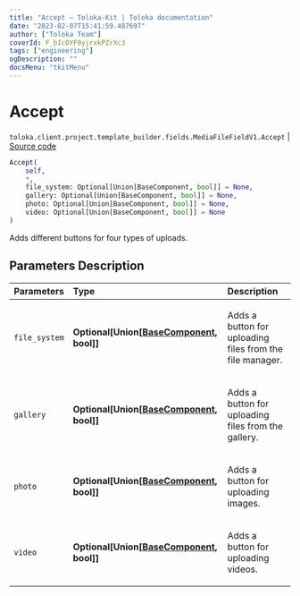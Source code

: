 ```yaml
---
title: "Accept — Toloka-Kit | Toloka documentation"
date: "2023-02-07T15:41:59.487697"
author: ["Toloka Team"]
coverId: F_bIcOYF9yjrxkPZrXc3
tags: ["engineering"]
ogDescription: ""
docsMenu: "tkitMenu"
---
```


# Accept
`toloka.client.project.template_builder.fields.MediaFileFieldV1.Accept` | [Source code](https://github.com/Toloka/toloka-kit/blob/v1.1.3/src/client/project/template_builder/fields.py#L367)

```python
Accept(
    self,
    *,
    file_system: Optional[Union[BaseComponent, bool]] = None,
    gallery: Optional[Union[BaseComponent, bool]] = None,
    photo: Optional[Union[BaseComponent, bool]] = None,
    video: Optional[Union[BaseComponent, bool]] = None
)
```

Adds different buttons for four types of uploads.

## Parameters Description

| Parameters | Type | Description |
| :----------| :----| :-----------|
`file_system`|**Optional\[Union\[[BaseComponent](/docs-new/toloka-kit/reference/toloka.client.project.template_builder.base.BaseComponent), bool\]\]**|<p>Adds a button for uploading files from the file manager.</p>
`gallery`|**Optional\[Union\[[BaseComponent](/docs-new/toloka-kit/reference/toloka.client.project.template_builder.base.BaseComponent), bool\]\]**|<p>Adds a button for uploading files from the gallery.</p>
`photo`|**Optional\[Union\[[BaseComponent](/docs-new/toloka-kit/reference/toloka.client.project.template_builder.base.BaseComponent), bool\]\]**|<p>Adds a button for uploading images.</p>
`video`|**Optional\[Union\[[BaseComponent](/docs-new/toloka-kit/reference/toloka.client.project.template_builder.base.BaseComponent), bool\]\]**|<p>Adds a button for uploading videos.</p>
